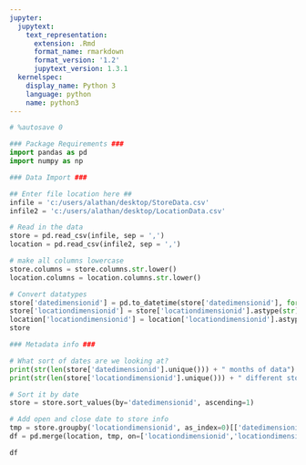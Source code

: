 ```yaml
---
jupyter:
  jupytext:
    text_representation:
      extension: .Rmd
      format_name: rmarkdown
      format_version: '1.2'
      jupytext_version: 1.3.1
  kernelspec:
    display_name: Python 3
    language: python
    name: python3
---
```


```python
# %autosave 0

### Package Requirements ###
import pandas as pd
import numpy as np
```

```python
### Data Import ###

## Enter file location here ##
infile = 'c:/users/alathan/desktop/StoreData.csv'
infile2 = 'c:/users/alathan/desktop/LocationData.csv'

# Read in the data
store = pd.read_csv(infile, sep = ',')
location = pd.read_csv(infile2, sep = ',')

# make all columns lowercase
store.columns = store.columns.str.lower()
location.columns = location.columns.str.lower()

# Convert datatypes
store['datedimensionid'] = pd.to_datetime(store['datedimensionid'], format='%Y%m')
store['locationdimensionid'] = store['locationdimensionid'].astype(str)
location['locationdimensionid'] = location['locationdimensionid'].astype(str)
store


```

```python
### Metadata info ###

# What sort of dates are we looking at?
print(str(len(store['datedimensionid'].unique())) + " months of data")
print(str(len(store['locationdimensionid'].unique())) + " different stores")

# Sort it by date
store = store.sort_values(by='datedimensionid', ascending=1)

# Add open and close date to store info
tmp = store.groupby('locationdimensionid', as_index=0)[['datedimensionid']].min()
df = pd.merge(location, tmp, on=['locationdimensionid','locationdimensionid'])
```

```python
df
```
